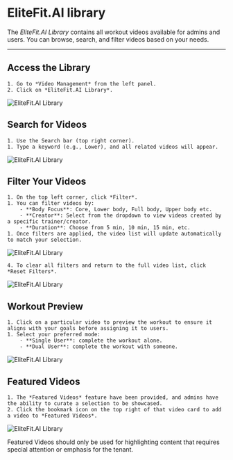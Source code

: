 
# EliteFit.AI library

The *EliteFit.AI Library* contains all workout videos available for admins and users. You can browse, search, and filter videos based on your needs.

---

## Access the Library
    1. Go to *Video Management* from the left panel.
    2. Click on *EliteFit.AI Library*.

![EliteFit.AI Library](/img/Library12.webp)


## Search for Videos
    1. Use the Search bar (top right corner).
    1. Type a keyword (e.g., Lower), and all related videos will appear.

![EliteFit.AI Library](/img/Library2.webp)

## Filter Your Videos
    1. On the top left corner, click *Filter*.
    1. You can filter videos by:
        - **Body Focus**: Core, Lower body, Full body, Upper body etc.
        - **Creator**: Select from the dropdown to view videos created by a specific trainer/creator.
        - **Duration**: Choose from 5 min, 10 min, 15 min, etc.
    1. Once filters are applied, the video list will update automatically to match your selection.

![EliteFit.AI Library](/img/Library3.webp)

    4. To clear all filters and return to the full video list, click *Reset Filters*.

![EliteFit.AI Library](/img/Library4.webp)

## Workout Preview
    1. Click on a particular video to preview the workout to ensure it aligns with your goals before assigning it to users.
    1. Select your preferred mode:
        - **Single User**: complete the workout alone.
        - **Dual User**: complete the workout with someone.

![EliteFit.AI Library](/img/Library6.webp)

## Featured Videos

    1. The *Featured Videos* feature have been provided, and admins have the ability to curate a selection to be showcased.
    2. Click the bookmark icon on the top right of that video card to add a video to *Featured Videos*.

![EliteFit.AI Library](/img/Library5.webp)

<Admonition type="tip" title="Highlights">
  Featured Videos should only be used for highlighting content that requires special attention or emphasis for the tenant.
</Admonition>